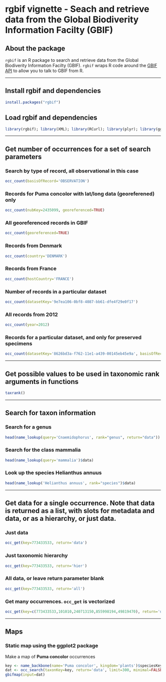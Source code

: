 <!--
%\VignetteEngine{knitr}
%\VignetteIndexEntry{Tutorial for the new GBIF API}
-->

rgbif vignette - Seach and retrieve data from the Global Biodiverity Information Facilty (GBIF)
======

## About the package

`rgbif` is an R package to search and retrieve data from the Global Biodiverity Information Facilty (GBIF). `rgbif` wraps R code around the [GBIF API][gbifapi] to allow you to talk to GBIF from R. 

********************

## Install rgbif and dependencies

```r
install.packages("rgbif")
```

## Load rgbif and dependencies

```r
library(rgbif); library(XML); library(RCurl); library(plyr); library(ggplot2); library(maps)
```

********************

## Get number of occurrences for a set of search parameters

### Search by type of record, all observational in this case

```r
occ_count(basisOfRecord='OBSERVATION')
```

### Records for **Puma concolor** with lat/long data (georeferened) only

```r
occ_count(nubKey=2435099, georeferenced=TRUE)
```

### All georeferenced records in GBIF

```r
occ_count(georeferenced=TRUE)
```

### Records from Denmark

```r
occ_count(country='DENMARK')
```

### Records from France

```r
occ_count(hostCountry='FRANCE')
```

### Number of records in a particular dataset

```r
occ_count(datasetKey='9e7ea106-0bf8-4087-bb61-dfe4f29e0f17')
```

### All records from 2012

```r
occ_count(year=2012)
```

### Records for a particular dataset, and only for preserved specimens

```r
occ_count(datasetKey='8626bd3a-f762-11e1-a439-00145eb45e9a', basisOfRecord='PRESERVED_SPECIMEN')
```

********************

## Get possible values to be used in taxonomic rank arguments in functions

```r
taxrank()
```

********************

## Search for taxon information

### Search for a genus 

```r
head(name_lookup(query='Cnaemidophorus', rank="genus", return="data"))
```

### Search for the class mammalia

```r
head(name_lookup(query='mammalia')$data)
```

### Look up the species Helianthus annuus

```r
head(name_lookup('Helianthus annuus', rank="species")$data)
```

********************

## Get data for a single occurrence. Note that data is returned as a list, with slots for metadata and data, or as a hierarchy, or just data.

### Just data 

```r
occ_get(key=773433533, return='data')
```

### Just taxonomic hierarchy

```r
occ_get(key=773433533, return='hier')
```

### All data, or leave return parameter blank

```r
occ_get(key=773433533, return='all')
```

### Get many occurrences. `occ_get` is vectorized

```r
occ_get(key=c(773433533,101010,240713150,855998194,49819470), return='data')
```

********************

## Maps

### Static map using the ggplot2 package

Make a map of **Puma concolor** occurrences

```r
key <- name_backbone(name='Puma concolor', kingdom='plants')$speciesKey
dat <- occ_search(taxonKey=key, return='data', limit=300, minimal=FALSE)
gbifmap(input=dat)
```

[gbifapi]: http://data.gbif.org/tutorial/services
